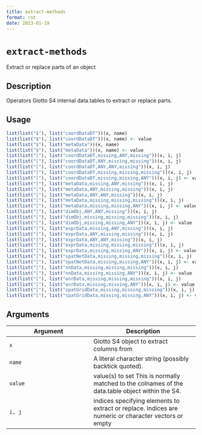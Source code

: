 ```yaml
--- 
title: extract-methods 
format: rst 
date: 2023-01-19 
--- 
```

# `extract-methods`

Extract or replace parts of an object


## Description

Operators Giotto S4 internal data.tables to extract
 or replace parts.


## Usage

```r
list(list("$"), list("coordDataDT"))(x, name)
list(list("$"), list("coordDataDT"))(x, name) <- value
list(list("$"), list("metaData"))(x, name)
list(list("$"), list("metaData"))(x, name) <- value
list(list("["), list("coordDataDT,missing,ANY,missing"))(x, i, j)
list(list("["), list("coordDataDT,ANY,missing,missing"))(x, i, j)
list(list("["), list("coordDataDT,ANY,ANY,missing"))(x, i, j)
list(list("["), list("coordDataDT,missing,missing,missing"))(x, i, j)
list(list("["), list("coordDataDT,missing,missing,ANY"))(x, i, j) <- value
list(list("["), list("metaData,missing,ANY,missing"))(x, i, j)
list(list("["), list("metaData,ANY,missing,missing"))(x, i, j)
list(list("["), list("metaData,ANY,ANY,missing"))(x, i, j)
list(list("["), list("metaData,missing,missing,missing"))(x, i, j)
list(list("["), list("metaData,missing,missing,ANY"))(x, i, j) <- value
list(list("["), list("dimObj,ANY,ANY,missing"))(x, i, j)
list(list("["), list("dimObj,missing,missing,missing"))(x, i, j)
list(list("["), list("dimObj,missing,missing,ANY"))(x, i, j) <- value
list(list("["), list("exprData,missing,ANY,missing"))(x, i, j)
list(list("["), list("exprData,ANY,missing,missing"))(x, i, j)
list(list("["), list("exprData,ANY,ANY,missing"))(x, i, j)
list(list("["), list("exprData,missing,missing,missing"))(x, i, j)
list(list("["), list("exprData,missing,missing,ANY"))(x, i, j) <- value
list(list("["), list("spatNetData,missing,missing,missing"))(x, i, j)
list(list("["), list("spatNetData,missing,missing,ANY"))(x, i, j) <- value
list(list("["), list("nnData,missing,missing,missing"))(x, i, j)
list(list("["), list("nnData,missing,missing,ANY"))(x, i, j) <- value
list(list("["), list("enrData,missing,missing,missing"))(x, i, j)
list(list("["), list("enrData,missing,missing,ANY"))(x, i, j) <- value
list(list("["), list("spatGridData,missing,missing,missing"))(x, i, j)
list(list("["), list("spatGridData,missing,missing,ANY"))(x, i, j) <- value
```


## Arguments

Argument      |Description
------------- |----------------
`x`     |     Giotto S4 object to extract columns from
`name`     |     A literal character string (possibly backtick quoted).
`value`     |     value(s) to set This is normally matched to the colnames of the data.table object within the S4.
`i, j`     |     indices specifying elements to extract or replace. Indices are numeric or character vectors or empty


